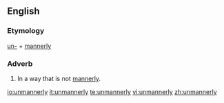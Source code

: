 ==English==

===Etymology===
[[un-]] + [[mannerly]]

===Adverb===
{{en-adv}}

#In a way that is not [[mannerly]].

[[io:unmannerly]]
[[it:unmannerly]]
[[te:unmannerly]]
[[vi:unmannerly]]
[[zh:unmannerly]]